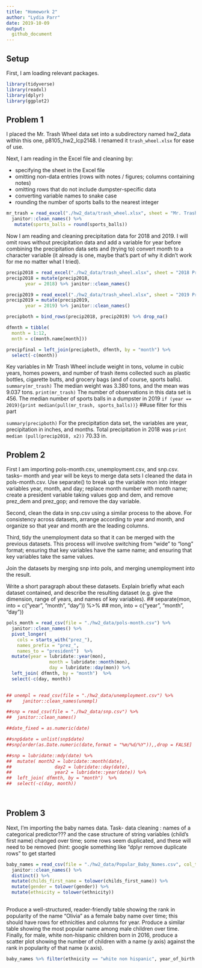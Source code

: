 ```yaml
---
title: "Homework 2"
author: "Lydia Parr" 
date: 2019-10-09
output: 
  github_document
---
```


## Setup 

First, I am loading relevant packages. 

```r
library(tidyverse)
library(readxl)
library(dplyr)
library(ggplot2)
```

## Problem 1

I placed the Mr. Trash Wheel data set into a subdirectory named hw2_data within this one, p8105_hw2_lcp2148. I renamed it `trash_wheel.xlsx` for ease of use. 

Next, I am reading in the Excel file and cleaning by: 

- specifying the sheet in the Excel file 
- omitting non-data entries (rows with notes / figures; columns containing notes) 
- omitting rows that do not include dumpster-specific data
- converting variable names to snake case
- rounding the number of sports balls to the nearest integer

```r
mr_trash = read_excel("./hw2_data/trash_wheel.xlsx", sheet = "Mr. Trash Wheel", cellranger::cell_cols(1:14)) %>% drop_na() %>%
  janitor::clean_names() %>% 
   mutate(sports_balls = round(sports_balls))
``` 

Now I am reading and cleaning precipitation data for 2018 and 2019. I will omit rows without precipitation data and add a variable for year before combining the precipitation data sets and (trying to) convert month to a character variable (it already is one, maybe that's part of why it didn't work for me no matter what I tried).

```r
precip2018 = read_excel("./hw2_data/trash_wheel.xlsx", sheet = "2018 Precipitation", skip = 1)
precip2018 = mutate(precip2018, 
       year = 2018) %>% janitor::clean_names()

precip2019 = read_excel("./hw2_data/trash_wheel.xlsx", sheet = "2019 Precipitation", skip = 1)
precip2019 = mutate(precip2019, 
       year = 2019) %>% janitor::clean_names()

precipboth = bind_rows(precip2018, precip2019) %>% drop_na()

dfmnth = tibble(
  month = 1:12, 
  mnth = c(month.name[month]))

precipfinal = left_join(precipboth, dfmnth, by = "month") %>% 
  select(-c(month))

``` 

Key variables in Mr Trash Wheel include weight in tons, volume in cubic years, homes powers, and number of trash items collected such as plastic bottles, cigarette butts, and grocery bags (and of course, sports balls). `summary(mr_trash)` The median weight was 3.380 tons, and the mean was 9.037 tons. `print(mr_trash)` The number of observations in this data set is 456. The median number of sports balls in a dumpster in 2019 `if (year == 2019){print median(pull(mr_trash, sports_balls))}` ##use filter for this part

`summary(precipboth)` For the precipitation data set, the variables are year, precipitation in inches, and months. Total precipitation in 2018 was `print median (pull(precip2018, x2))` 70.33 in. 

## Problem 2


First I am importing pols-month.csv, unemployment.csv, and snp.csv. 
tasks-- month and year will be keys to merge data sets
I cleaned the data in pols-month.csv. Use separate() to break up the variable mon into integer variables year, month, and day; replace month number with month name; create a president variable taking values gop and dem, and remove prez_dem and prez_gop; and remove the day variable.

Second, clean the data in snp.csv using a similar process to the above. For consistency across datasets, arrange according to year and month, and organize so that year and month are the leading columns.

Third, tidy the unemployment data so that it can be merged with the previous datasets. This process will involve switching from “wide” to “long” format; ensuring that key variables have the same name; and ensuring that key variables take the same values.

Join the datasets by merging snp into pols, and merging unemployment into the result.

Write a short paragraph about these datasets. Explain briefly what each dataset contained, and describe the resulting dataset (e.g. give the dimension, range of years, and names of key variables).
##  separate(mon, into = c("year", "month", "day")) %>%
##          mon, into = c("year", "month", "day"))
  

```r

pols_month = read_csv(file = "./hw2_data/pols-month.csv") %>%
  janitor::clean_names() %>% 
  pivot_longer(
    cols = starts_with("prez_"),
    names_prefix = "prez_",
    names_to = "president")  %>%
  mutate(year = lubridate::year(mon), 
                month = lubridate::month(mon), 
                day = lubridate::day(mon)) %>% 
  left_join( dfmnth, by = "month")  %>% 
  select(-c(day, month))

  
## unempl = read_csv(file = "./hw2_data/unemployment.csv") %>%
##    janitor::clean_names(unempl)

##snp = read_csv(file = "./hw2_data/snp.csv") %>%
##  janitor::clean_names() 

##date_fixed = as.numeric(date)

##snp$date = unlist(snp$date)
##snp[order(as.Date.numeric(date,format = "%m/%d/%Y")),,drop = FALSE]

##snp = lubridate::mdy(date) %>%
##  mutate( month2 = lubridate::month(date), 
##                day2 = lubridate::day(date),
##                year2 = lubridate::year(date)) %>% 
##  left_join( dfmnth, by = "month")  %>% 
##  select(-c(day, month))

  
```

## Problem 3 

Next, I'm importing the baby names data. 
Task- data cleaning : names of a categorical predictor??? and the case structure of string variables (child's first name) changed over time; some rows seem duplicated, and these will need to be removed (hint: google something like “dplyr remove duplicate rows” to get started 


```r

baby_names = read_csv(file = "./hw2_data/Popular_Baby_Names.csv", col_types = "dcccdd")  %>%
  janitor::clean_names() %>%
  distinct() %>%
  mutate(childs_first_name = tolower(childs_first_name)) %>%
  mutate(gender = tolower(gender)) %>%
  mutate(ethnicity = tolower(ethnicity))
  
```


Produce a well-structured, reader-friendly table showing the rank in popularity of the name “Olivia” as a female baby name over time; this should have rows for ethnicities and columns for year. Produce a similar table showing the most popular name among male children over time.
Finally, for male, white non-hispanic children born in 2016, produce a scatter plot showing the number of children with a name (y axis) against the rank in popularity of that name (x axis).



```r
  
baby_names %>% filter(ethnicity == "white non hispanic", year_of_birth == 2016, gender == "male")  %>% ggplot(aes(rank, count)) + geom_point(size = 0.5) 

```
